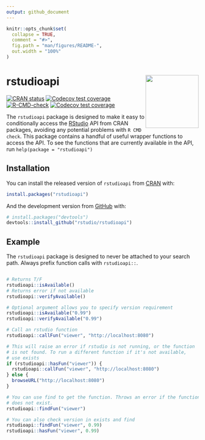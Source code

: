 ```yaml
---
output: github_document
---
```


<!-- README.md is generated from README.Rmd. Please edit that file -->

```r
knitr::opts_chunk$set(
  collapse = TRUE,
  comment = "#>",
  fig.path = "man/figures/README-",
  out.width = "100%"
)
```

# rstudioapi <a href='https://rstudio.github.io/rstudioapi/'><img src='man/figures/logo.png' align="right" height="139" /></a>


<!-- badges: start -->
[![CRAN status](https://www.r-pkg.org/badges/version/rstudioapi)](https://CRAN.R-project.org/package=rstudioapi)
[![Codecov test coverage](https://codecov.io/gh/rstudio/rstudioapi/branch/main/graph/badge.svg)](https://app.codecov.io/gh/rstudio/rstudioapi?branch=main)
[![R-CMD-check](https://github.com/rstudio/rstudioapi/actions/workflows/R-CMD-check.yaml/badge.svg)](https://github.com/rstudio/rstudioapi/actions/workflows/R-CMD-check.yaml)
[![Codecov test coverage](https://codecov.io/gh/rstudio/rstudioapi/graph/badge.svg)](https://app.codecov.io/gh/rstudio/rstudioapi)
<!-- badges: end -->

The `rstudioapi` package is designed to make it easy to conditionally access the
[RStudio](https://posit.co/) API from CRAN packages, avoiding any
potential problems with `R CMD check`. This package contains a handful of useful
wrapper functions to access the API. To see the functions that are currently
available in the API, run `help(package = "rstudioapi")`


## Installation

You can install the released version of `rstudioapi` from [CRAN](https://CRAN.R-project.org) with:

``` r
install.packages("rstudioapi")
```

And the development version from [GitHub](https://github.com/) with:

``` r
# install.packages("devtools")
devtools::install_github("rstudio/rstudioapi")
```

## Example

The `rstudioapi` package is designed to never be attached to your search path.
Always prefix function calls with `rstudioapi::`.

```R

# Returns T/F
rstudioapi::isAvailable()
# Returns error if not available
rstudioapi::verifyAvailable()

# Optional argument allows you to specify version requirement
rstudioapi::isAvailable("0.99")
rstudioapi::verifyAvailable("0.99")

# Call an rstudio function
rstudioapi::callFun("viewer", "http://localhost:8080")

# This will raise an error if rstudio is not running, or the function
# is not found. To run a different function if it's not available,
# use exists
if (rstudioapi::hasFun("viewer")) {
  rstudioapi::callFun("viewer", "http://localhost:8080")
} else {
  browseURL("http://localhost:8080")
}

# You can use find to get the function. Throws an error if the function
# does not exist.
rstudioapi::findFun("viewer")

# You can also check version in exists and find
rstudioapi::findFun("viewer", 0.99)
rstudioapi::hasFun("viewer", 0.99)
```
